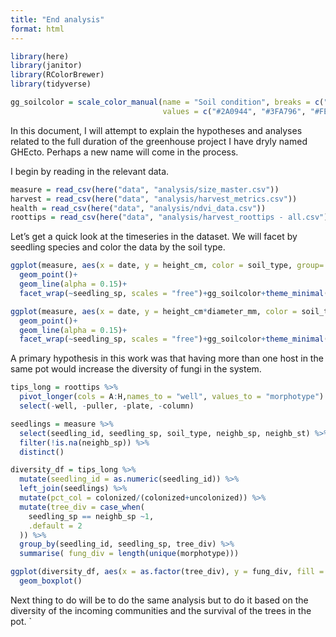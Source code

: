 ```yaml
---
title: "End analysis"
format: html
---
```


```r
library(here)
library(janitor)
library(RColorBrewer)
library(tidyverse)

gg_soilcolor = scale_color_manual(name = "Soil condition", breaks = c("P", "Q", "C"), labels = c("Bigcone", "Oak", "Control"),
                                  values = c("#2A0944", "#3FA796", "#FEC260"))
```

In this document, I will attempt to explain the hypotheses and analyses related to the full duration of the greenhouse project I have dryly named GHEcto. Perhaps a new name will come in the process. 

I begin by reading in the relevant data.
```r
measure = read_csv(here("data", "analysis/size_master.csv"))
harvest = read_csv(here("data", "analysis/harvest_metrics.csv")) 
health = read_csv(here("data", "analysis/ndvi_data.csv"))
roottips = read_csv(here("data", "analysis/harvest_roottips - all.csv"))
```


Let's get a quick look at the timeseries in the dataset. We will facet by seedling species and color the data by the soil type.
```r
ggplot(measure, aes(x = date, y = height_cm, color = soil_type, group= seedling_id))+
  geom_point()+
  geom_line(alpha = 0.15)+
  facet_wrap(~seedling_sp, scales = "free")+gg_soilcolor+theme_minimal()

ggplot(measure, aes(x = date, y = height_cm*diameter_mm, color = soil_type, group= seedling_id))+
  geom_point()+
  geom_line(alpha = 0.15)+
  facet_wrap(~seedling_sp, scales = "free")+gg_soilcolor+theme_minimal()
```

A primary hypothesis in this work was that having more than one host in the same pot would increase the diversity of fungi in the system. 
```r
tips_long = roottips %>% 
  pivot_longer(cols = A:H,names_to = "well", values_to = "morphotype") %>% 
  select(-well, -puller, -plate, -column)

seedlings = measure %>% 
  select(seedling_id, seedling_sp, soil_type, neighb_sp, neighb_st) %>% 
  filter(!is.na(neighb_sp)) %>% 
  distinct()

diversity_df = tips_long %>%
  mutate(seedling_id = as.numeric(seedling_id)) %>% 
  left_join(seedlings) %>%
  mutate(pct_col = colonized/(colonized+uncolonized)) %>% 
  mutate(tree_div = case_when(
    seedling_sp == neighb_sp ~1,
    .default = 2
  )) %>% 
  group_by(seedling_id, seedling_sp, tree_div) %>% 
  summarise( fung_div = length(unique(morphotype)))

ggplot(diversity_df, aes(x = as.factor(tree_div), y = fung_div, fill = seedling_sp))+
  geom_boxplot()
```

Next thing to do will be to do the same analysis but to do it based on the diversity of the incoming communities and the survival of the trees in the pot. `   







